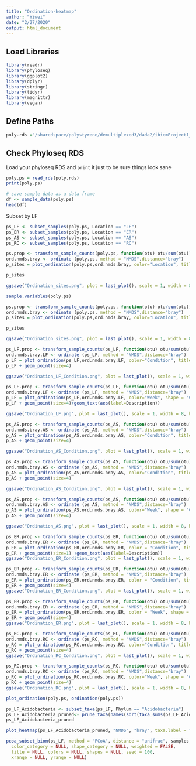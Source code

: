```yaml
---
title: "Ordination-heatmap"
author: "Yiwei"
date: "2/27/2020"
output: html_document
---
```


## Load Libraries
```r
library(readr)
library(phyloseq)
library(ggplot2)
library(dplyr)
library(stringr)
library(tidyr)
library(magrittr)
library(vegan)
```

## Define Paths
```r
poly.rds ="/sharedspace/polystyrene/demultiplexed3/dada2/ibiemProject1_subset.rds"
```

## Check Phyloseq RDS
Load your phyloseq RDS and `print` it just to be sure things look sane
```r
poly.ps = read_rds(poly.rds)
print(poly.ps)
```

```r
# save sample data as a data frame
df <- sample_data(poly.ps)
head(df)
```

Subset by LF
```r
ps_LF <- subset_samples(poly.ps, Location == "LF")
ps_ER <- subset_samples(poly.ps, Location == "ER")
ps_AS <- subset_samples(poly.ps, Location == "AS")
ps_RC <- subset_samples(poly.ps, Location == "RC")

```


```r
ps.prop <- transform_sample_counts(poly.ps, function(otu) otu/sum(otu))
ord.nmds.bray <- ordinate (poly.ps, method = "NMDS",distance="bray")
p_sites = plot_ordination(poly.ps,ord.nmds.bray, color="Location", title = "4 Site Ordination", label = "Description") 

p_sites

ggsave("Ordination_sites.png", plot = last_plot(), scale = 1, width = 8, height =6, units = "in")
```

```r
sample.variables(poly.ps)
```

```r
ps.prop <- transform_sample_counts(poly.ps, function(otu) otu/sum(otu))
ord.nmds.bray <- ordinate (poly.ps, method = "NMDS",distance="bray")
p_sites = plot_ordination(poly.ps,ord.nmds.bray, color="Location", title = "4 Site Ordination", label = "Description") 

p_sites

ggsave("Ordination_sites.png", plot = last_plot(), scale = 1, width = 8, height =6, units = "in")
```

```r
ps_LF.prop <- transform_sample_counts(ps_LF, function(otu) otu/sum(otu))
ord.nmds.bray.LF <- ordinate (ps_LF, method = "NMDS",distance="bray")
p_LF = plot_ordination(ps_LF,ord.nmds.bray.LF, color="Condition", title = "Site_LF Ordination", label = "Description")
p_LF + geom_point(size=4)

ggsave("Ordination_LF_Condition.png", plot = last_plot(), scale = 1, width = 8, height =6, units = "in")
```


```r
ps_LF.prop <- transform_sample_counts(ps_LF, function(otu) otu/sum(otu))
ord.nmds.bray.LF <- ordinate (ps_LF, method = "NMDS",distance="bray")
p_LF = plot_ordination(ps_LF,ord.nmds.bray.LF, color="Week", shape = "Condition", title = "Site_LF Ordination")
p_LF + geom_point(size=4)+geom_text(aes(label=Description))

ggsave("Ordination_LF.png", plot = last_plot(), scale = 1, width = 8, height =6, units = "in")
```

```r
ps_AS.prop <- transform_sample_counts(ps_AS, function(otu) otu/sum(otu))
ord.nmds.bray.AS <- ordinate (ps_AS, method = "NMDS",distance="bray")
p_AS = plot_ordination(ps_AS,ord.nmds.bray.AS, color="Condition", title = "Site_AS Ordination")
p_AS + geom_point(size=4)

ggsave("Ordination_AS_Condition.png", plot = last_plot(), scale = 1, width = 8, height =6, units = "in")
```
```r
ps_AS.prop <- transform_sample_counts(ps_AS, function(otu) otu/sum(otu))
ord.nmds.bray.AS <- ordinate (ps_AS, method = "NMDS",distance="bray")
p_AS = plot_ordination(ps_AS,ord.nmds.bray.AS, color="Condition", title = "Site_AS Ordination")
p_AS + geom_point(size=4)

ggsave("Ordination_AS_Condition.png", plot = last_plot(), scale = 1, width = 8, height =6, units = "in")
```

```r
ps_AS.prop <- transform_sample_counts(ps_AS, function(otu) otu/sum(otu))
ord.nmds.bray.AS <- ordinate (ps_AS, method = "NMDS",distance="bray")
p_AS = plot_ordination(ps_AS,ord.nmds.bray.AS, color="Week", shape = "Condition", title = "Site_AS Ordination")
p_AS + geom_point(size=4)

ggsave("Ordination_AS.png", plot = last_plot(), scale = 1, width = 8, height =6, units = "in")
```

```r
ps_ER.prop <- transform_sample_counts(ps_ER, function(otu) otu/sum(otu))
ord.nmds.bray.ER <- ordinate (ps_ER, method = "NMDS",distance="bray")
p_ER = plot_ordination(ps_ER,ord.nmds.bray.ER, color = "Condition", title = "Site-ER Ordination")
p_ER + geom_point(size=1) +geom_text(aes(label=Description))
ggsave("Ordination_ER_Condition.png", plot = last_plot(), scale = 1, width = 8, height =6, units = "in")
```
```r
ps_ER.prop <- transform_sample_counts(ps_ER, function(otu) otu/sum(otu))
ord.nmds.bray.ER <- ordinate (ps_ER, method = "NMDS",distance="bray")
p_ER = plot_ordination(ps_ER,ord.nmds.bray.ER, color = "Condition", title = "Site-ER Ordination")
p_ER + geom_point(size=4)
ggsave("Ordination_ER_Condition.png", plot = last_plot(), scale = 1, width = 8, height =6, units = "in")
```

```r
ps_ER.prop <- transform_sample_counts(ps_ER, function(otu) otu/sum(otu))
ord.nmds.bray.ER <- ordinate (ps_ER, method = "NMDS",distance="bray")
p_ER = plot_ordination(ps_ER,ord.nmds.bray.ER, color = "Week", shape = "Condition", title = "Site-ER Ordination")
p_ER + geom_point(size=4)
ggsave("Ordination_ER.png", plot = last_plot(), scale = 1, width = 8, height =6, units = "in")
```

```r
ps_RC.prop <- transform_sample_counts(ps_RC, function(otu) otu/sum(otu))
ord.nmds.bray.RC <- ordinate (ps_RC, method = "NMDS",distance="bray")
p_RC = plot_ordination(ps_RC,ord.nmds.bray.RC, color="Condition", title = "Site_RC Ordination")
p_RC + geom_point(size=4)
ggsave("Ordination_RC_Condition.png", plot = last_plot(), scale = 1, width = 8, height =6, units = "in")
```

```r
ps_RC.prop <- transform_sample_counts(ps_RC, function(otu) otu/sum(otu))
ord.nmds.bray.RC <- ordinate (ps_RC, method = "NMDS",distance="bray")
p_RC = plot_ordination(ps_RC,ord.nmds.bray.RC, color="Week", shape = "Condition", title = "Site_RC Ordination")
p_RC + geom_point(size=4)
ggsave("Ordination_RC.png", plot = last_plot(), scale = 1, width = 8, height =6, units = "in")
```


```r
plot_ordination(poly.ps, ordination(poly.ps))
```






```r
ps_LF_Acidobacteria <- subset_taxa(ps_LF, Phylum == "Acidobacteria")
ps_LF_Acidobacteria_pruned<- prune_taxa(names(sort(taxa_sums(ps_LF_Acidobacteria),TRUE)[1:300]), ps_LF_Acidobacteria)
ps_LF_Acidobacteria_pruned

```

```r
plot_heatmap(ps_LF_Acidobacteria_pruned, "NMDS", "bray", taxa.label = "Family", max.label=300)
```

```r
pcoa_subset_biom(ps_LF, method = "PCoA", distance = "unifrac", samples,
  color_category = NULL, shape_category = NULL, weighted = FALSE,
  title = NULL, colors = NULL, shapes = NULL, seed = 100,
  xrange = NULL, yrange = NULL)
```

